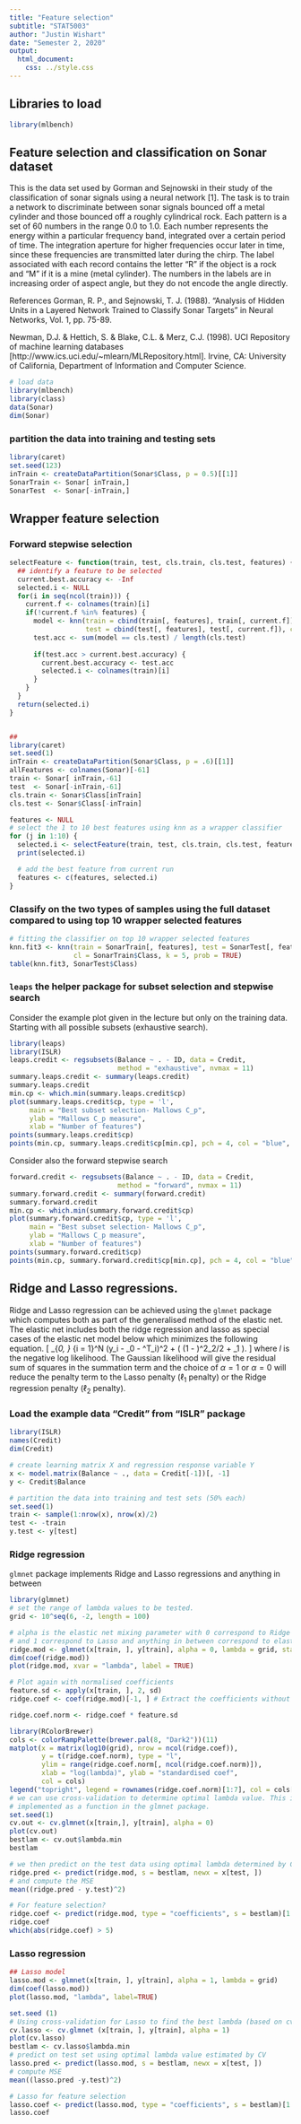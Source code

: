 ```yaml
---
title: "Feature selection"
subtitle: "STAT5003"
author: "Justin Wishart"
date: "Semester 2, 2020"
output: 
  html_document:
    css: ../style.css 
---
```


## Libraries to load
```r
library(mlbench)
```


## Feature selection and classification on Sonar dataset

This is the data set used by Gorman and Sejnowski in their study of the classification of sonar signals using a neural network [1]. The task is to train a network to discriminate between sonar signals bounced off a metal cylinder and those bounced off a roughly cylindrical rock. Each pattern is a set of 60 numbers in the range 0.0 to 1.0. Each number represents the energy within a particular frequency band, integrated over a certain period of time. The integration aperture for higher frequencies occur later in time, since these frequencies are transmitted later during the chirp. The label associated with each record contains the letter "R" if the object is a rock and "M" if it is a mine (metal cylinder). The numbers in the labels are in increasing order of aspect angle, but they do not encode the angle directly.

References
Gorman, R. P., and Sejnowski, T. J. (1988). "Analysis of Hidden Units in a Layered Network Trained to Classify Sonar Targets" in Neural Networks, Vol. 1, pp. 75-89.

Newman, D.J. & Hettich, S. & Blake, C.L. & Merz, C.J. (1998). UCI Repository of machine learning databases [http://www.ics.uci.edu/~mlearn/MLRepository.html]. Irvine, CA: University of California, Department of Information and Computer Science.


```r
# load data
library(mlbench)
library(class)
data(Sonar)
dim(Sonar)
```

### partition the data into training and testing sets

```r
library(caret)
set.seed(123)
inTrain <- createDataPartition(Sonar$Class, p = 0.5)[[1]]
SonarTrain <- Sonar[ inTrain,]
SonarTest  <- Sonar[-inTrain,]
```


## Wrapper feature selection
### Forward stepwise selection
```r
selectFeature <- function(train, test, cls.train, cls.test, features) {
  ## identify a feature to be selected
  current.best.accuracy <- -Inf
  selected.i <- NULL
  for(i in seq(ncol(train))) {
    current.f <- colnames(train)[i]
    if(!current.f %in% features) {
      model <- knn(train = cbind(train[, features], train[, current.f]),
                   test = cbind(test[, features], test[, current.f]), cl = cls.train, k = 3)
      test.acc <- sum(model == cls.test) / length(cls.test)
      
      if(test.acc > current.best.accuracy) {
        current.best.accuracy <- test.acc
        selected.i <- colnames(train)[i]
      }
    }
  }
  return(selected.i)
}


##
library(caret)
set.seed(1)
inTrain <- createDataPartition(Sonar$Class, p = .6)[[1]]
allFeatures <- colnames(Sonar)[-61]
train <- Sonar[ inTrain,-61]
test  <- Sonar[-inTrain,-61]
cls.train <- Sonar$Class[inTrain]
cls.test <- Sonar$Class[-inTrain]

features <- NULL
# select the 1 to 10 best features using knn as a wrapper classifier
for (j in 1:10) {
  selected.i <- selectFeature(train, test, cls.train, cls.test, features)
  print(selected.i)

  # add the best feature from current run
  features <- c(features, selected.i)
}
```

### Classify on the two types of samples using the full dataset compared to using top 10 wrapper selected features
```r
# fitting the classifier on top 10 wrapper selected features
knn.fit3 <- knn(train = SonarTrain[, features], test = SonarTest[, features],
                cl = SonarTrain$Class, k = 5, prob = TRUE)
table(knn.fit3, SonarTest$Class)
```

### `leaps` the helper package for subset selection and stepwise search

Consider the example plot given in the lecture but only on the training data. Starting with all possible subsets (exhaustive search).

```r
library(leaps)
library(ISLR)
leaps.credit <- regsubsets(Balance ~ . - ID, data = Credit,
                           method = "exhaustive", nvmax = 11)
summary.leaps.credit <- summary(leaps.credit)
summary.leaps.credit
min.cp <- which.min(summary.leaps.credit$cp)
plot(summary.leaps.credit$cp, type = 'l',
     main = "Best subset selection- Mallows C_p",
     ylab = "Mallows C_p measure", 
     xlab = "Number of features")
points(summary.leaps.credit$cp)
points(min.cp, summary.leaps.credit$cp[min.cp], pch = 4, col = "blue", cex = 2)
```

Consider also the forward stepwise search

```r
forward.credit <- regsubsets(Balance ~ . - ID, data = Credit,
                           method = "forward", nvmax = 11)
summary.forward.credit <- summary(forward.credit)
summary.forward.credit
min.cp <- which.min(summary.forward.credit$cp)
plot(summary.forward.credit$cp, type = 'l',
     main = "Best subset selection- Mallows C_p",
     ylab = "Mallows C_p measure", 
     xlab = "Number of features")
points(summary.forward.credit$cp)
points(min.cp, summary.forward.credit$cp[min.cp], pch = 4, col = "blue", cex = 2)
```

## Ridge and Lasso regressions.

Ridge and Lasso regression can be achieved using the `glmnet` package which computes both as part of the generalised method of the elastic net. The elastic net includes both the ridge regression and lasso as special cases of the elastic net model below which minimizes the following equation.
\[
    \min_{\beta_0, \boldsymbol{\beta}} \frac{1}{2N}\sum_{i = 1}^N (y_i - \beta_0 - \boldsymbol{\beta}^T\boldsymbol{x}_i)^2 + \lambda \left( (1 - \alpha)\lVert\beta\rVert^2_2/2 + \alpha \lVert\beta\rVert_1  \right).
\]
where $l$ is the negative log likelihood. The Gaussian likelihood will give the residual sum of squares in the summation term and the choice of $\alpha = 1$ or $\alpha = 0$ will reduce the penalty term to the Lasso penalty ($\ell_1$ penalty) or the Ridge regression penalty ($\ell_2$ penalty).

### Load the example data "Credit" from "ISLR" package

```r
library(ISLR)
names(Credit)
dim(Credit)

# create learning matrix X and regression response variable Y
x <- model.matrix(Balance ~ ., data = Credit[-1])[, -1]
y <- Credit$Balance

# partition the data into training and test sets (50% each)
set.seed(1) 
train <- sample(1:nrow(x), nrow(x)/2)
test <- -train
y.test <- y[test]
```

### Ridge regression

`glmnet` package implements Ridge and Lasso regressions and anything in between

```r
library(glmnet)
# set the range of lambda values to be tested.
grid <- 10^seq(6, -2, length = 100)

# alpha is the elastic net mixing parameter with 0 correspond to Ridge regression
# and 1 correspond to Lasso and anything in between correspond to elastic net
ridge.mod <- glmnet(x[train, ], y[train], alpha = 0, lambda = grid, standardize = TRUE)
dim(coef(ridge.mod))
plot(ridge.mod, xvar = "lambda", label = TRUE)

# Plot again with normalised coefficients 
feature.sd <- apply(x[train, ], 2, sd)
ridge.coef <- coef(ridge.mod)[-1, ] # Extract the coefficients without intercept

ridge.coef.norm <- ridge.coef * feature.sd

library(RColorBrewer)
cols <- colorRampPalette(brewer.pal(8, "Dark2"))(11)
matplot(x = matrix(log10(grid), nrow = ncol(ridge.coef)),
        y = t(ridge.coef.norm), type = "l",
        ylim = range(ridge.coef.norm[, ncol(ridge.coef.norm)]),
        xlab = "log(lambda)", ylab = "standardised coef",
        col = cols)
legend("topright", legend = rownames(ridge.coef.norm)[1:7], col = cols[1:7], lty = 1:7)
# we can use cross-validation to determine optimal lambda value. This is
# implemented as a function in the glmnet package.
set.seed(1)
cv.out <- cv.glmnet(x[train,], y[train], alpha = 0)
plot(cv.out)
bestlam <- cv.out$lambda.min 
bestlam

# we then predict on the test data using optimal lambda determined by CV
ridge.pred <- predict(ridge.mod, s = bestlam, newx = x[test, ])
# and compute the MSE
mean((ridge.pred - y.test)^2)

# For feature selection?
ridge.coef <- predict(ridge.mod, type = "coefficients", s = bestlam)[1:5, ]
ridge.coef
which(abs(ridge.coef) > 5)
```

### Lasso regression

```r
## Lasso model 
lasso.mod <- glmnet(x[train, ], y[train], alpha = 1, lambda = grid)
dim(coef(lasso.mod))
plot(lasso.mod, "lambda", label=TRUE)

set.seed (1)
# Using cross-validation for Lasso to find the best lambda (based on cvm "mean cross-validated error")
cv.lasso <- cv.glmnet (x[train, ], y[train], alpha = 1)
plot(cv.lasso)
bestlam <- cv.lasso$lambda.min 
# predict on test set using optimal lambda value estimated by CV
lasso.pred <- predict(lasso.mod, s = bestlam, newx = x[test, ])
# compute MSE
mean((lasso.pred -y.test)^2)

# Lasso for feature selection
lasso.coef <- predict(lasso.mod, type = "coefficients", s = bestlam)[1:5, ]
lasso.coef
```




